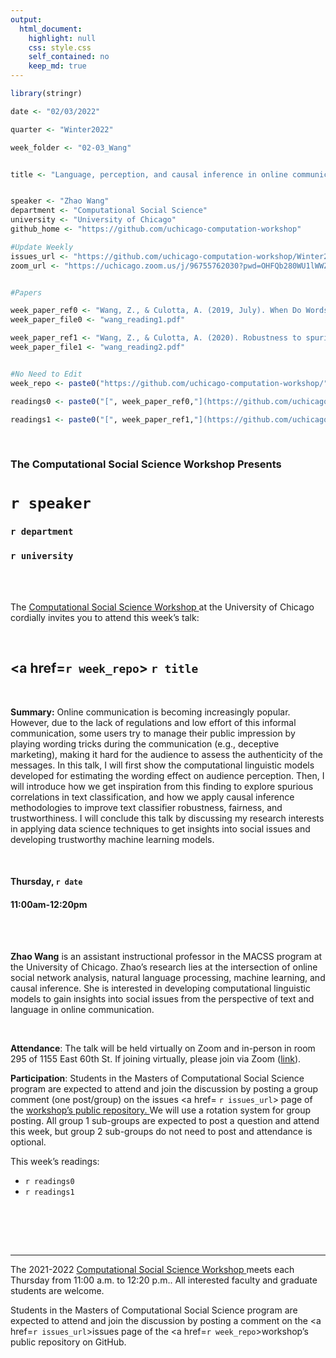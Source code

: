 ```yaml
---
output:
  html_document:
    highlight: null
    css: style.css
    self_contained: no
    keep_md: true
---
```


```r
library(stringr)

date <- "02/03/2022"

quarter <- "Winter2022"

week_folder <- "02-03_Wang"


title <- "Language, perception, and causal inference in online communication"


speaker <- "Zhao Wang"
department <- "Computational Social Science"
university <- "University of Chicago"
github_home <- "https://github.com/uchicago-computation-workshop"

#Update Weekly
issues_url <- "https://github.com/uchicago-computation-workshop/Winter2022/issues/4"
zoom_url <- "https://uchicago.zoom.us/j/96755762030?pwd=OHFQb280WU1lWWZib0RGUVZMdG43UT09"


#Papers

week_paper_ref0 <- "Wang, Z., & Culotta, A. (2019, July). When Do Words Matter? Understanding the Impact of Lexical Choice on Audience Perception Using Individual Treatment Effect Estimation. In Proceedings of the AAAI Conference on Artificial Intelligence (Vol. 33, No. 01, pp. 7233-7240)."
week_paper_file0 <- "wang_reading1.pdf"

week_paper_ref1 <- "Wang, Z., & Culotta, A. (2020). Robustness to spurious correlations in text classification via automatically generated counterfactuals. arXiv preprint arXiv:2012.10040."
week_paper_file1 <- "wang_reading2.pdf"


#No Need to Edit
week_repo <- paste0("https://github.com/uchicago-computation-workshop/",quarter,"/tree/master/",week_folder)

readings0 <- paste0("[", week_paper_ref0,"](https://github.com/uchicago-computation-workshop/",quarter,"/blob/master/", week_folder,"/",week_paper_file0,")")

readings1 <- paste0("[", week_paper_ref1,"](https://github.com/uchicago-computation-workshop/",quarter,"/blob/master/", week_folder,"/",week_paper_file1,")")

```



<br>

<h3 class=pfblock-header> The Computational Social Science Workshop Presents </h3>

<h1 class=pfblock-header3> `r speaker`</h1>
<h3 class=pfblock-header3> `r department` </h3>
<h3 class=pfblock-header3> `r university` </h3>

<br><br>



<p class=pfblock-header3>The <a href="https://macss.uchicago.edu/content/computation-workshop"> Computational Social Science Workshop </a> at the University of Chicago cordially invites you to attend this week's talk:</p>



<br>

<div class=pfblock-header3>
<h2 class=pfblock-header>
  <a href=`r week_repo`> `r title` </a>
</h2>

<br>
</div>



<p class=footertext2>

**Summary:** Online communication is becoming increasingly popular. However, due to the lack of regulations and low effort of this informal communication, some users try to manage their public impression by playing wording tricks during the communication (e.g., deceptive marketing), making it hard for  the audience to assess the authenticity of the messages. In this talk, I will first show the computational linguistic models developed for estimating the wording effect on audience perception. Then, I will introduce how we get inspiration from this finding to explore spurious correlations in text classification, and how we apply causal inference methodologies to improve text classifier robustness, fairness, and trustworthiness. I will conclude this talk by discussing my research interests in applying data science techniques to get insights into social issues and developing trustworthy machine learning models.


</p>

<br>

<h4 class=pfblock-header3> Thursday, `r date` </h4>
<h4 class=pfblock-header3> 11:00am-12:20pm </h4>

<br><br>

<p class=footertext2>

**Zhao Wang** is an assistant instructional professor in the MACSS program at the University of Chicago. Zhao's research lies at the intersection of online social network analysis, natural language processing, machine learning, and causal inference. She is interested in developing computational linguistic models to gain insights into social issues from the perspective of text and language in online communication.
</p>

<br>

<p class=footertext2>

**Attendance**: The talk will be held virtually on Zoom and in-person in room 295 of 1155 East 60th St. If joining virtually, please join via Zoom ([link](`r zoom_url`)).

</p>

<p class=footertext2>

**Participation**: Students in the Masters of Computational Social Science program are expected to attend and join the discussion by posting a group comment (one post/group) on the issues <a href= `r issues_url`> page </a> of the <a href="https://github.com/uchicago-computation-workshop"> workshop's public repository. </a> We will use a rotation system for group posting. All group 1 sub-groups are expected to post a question and attend this week, but group 2 sub-groups do not need to post and attendance is optional.

This week's readings:

- `r readings0`
- `r readings1`

<br>

<br><br>

---

<p class=footertext> The 2021-2022 <a href="https://macss.uchicago.edu/content/computation-workshop"> Computational Social Science Workshop </a> meets each Thursday from 11:00 a.m. to 12:20 p.m.. All interested faculty and graduate students are welcome.</p>



<p class=footertext>Students in the Masters of Computational Social Science program are expected to attend and join the discussion by posting a comment on the <a href=`r issues_url`>issues page</a> of the <a href=`r week_repo`>workshop's public repository on GitHub.</a></p>

